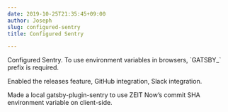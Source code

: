 ```yaml
---
date: 2019-10-25T21:35:45+09:00
author: Joseph
slug: configured-sentry
title: Configured Sentry

---
```

Configured Sentry. To use environment variables in browsers, \`GATSBY_\` prefix is required.

Enabled the releases feature, GitHub integration, Slack integration.

Made a local gatsby-plugin-sentry to use ZEIT Now’s commit SHA environment variable on client-side.